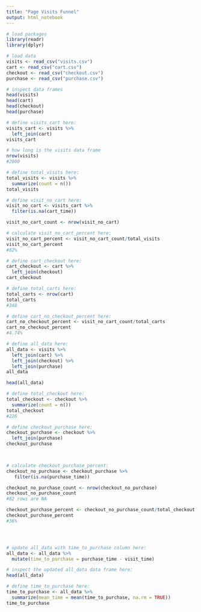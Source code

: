 ```yaml
---
title: "Page Visits Funnel"
output: html_notebook
---
```


```r
# load packages
library(readr)
library(dplyr)
```

```r
# load data
visits <- read_csv("visits.csv")
cart <- read_csv("cart.csv")
checkout <- read_csv("checkout.csv")
purchase <- read_csv("purchase.csv")
```

```r
# inspect data frames
head(visits)
head(cart)
head(checkout)
head(purchase)
```

```r
# define visits_cart here:
visits_cart <- visits %>%
  left_join(cart)
visits_cart  

# how long is the visits data frame
nrow(visits)
#2000

```

```r
# define total_visits here:
total_visits <- visits %>%
  summarize(count = n())
total_visits
```

```r
# define visit_no_cart here:
visit_no_cart <- visits_cart %>%
  filter(is.na(cart_time))

visit_no_cart_count <- nrow(visit_no_cart) 

```

```r
# calculate visit_no_cart_percent here:
visit_no_cart_percent <- visit_no_cart_count/total_visits
visit_no_cart_percent  
#82%
```

```r
# define cart_checkout here:
cart_checkout <- cart %>%
  left_join(checkout)
cart_checkout 

```

```r
# define total_carts here:
total_carts <- nrow(cart)
total_carts
#348
```

```r
# define cart_no_checkout_percent here:
cart_no_checkout_percent <- visit_no_cart_count/total_carts 
cart_no_checkout_percent
#4.74%
```

```r
# define all_data here:
all_data <- visits %>%
  left_join(cart) %>%
  left_join(checkout) %>%
  left_join(purchase)
all_data 

head(all_data)

```

```r
# define total_checkout here:
total_checkout <- checkout %>%
  summarize(count = n())
total_checkout
#226

```

```r
# define checkout_purchase here:
checkout_purchase <- checkout %>%
  left_join(purchase)
checkout_purchase

 
```

```r
# calculate checkout_purchase_percent:
checkout_no_purchase <- checkout_purchase %>%
   filter(is.na(purchase_time))

checkout_no_purchase_count <- nrow(checkout_no_purchase) 
checkout_no_purchase_count
#82 rows are NA

checkout_purchase_percent <- checkout_no_purchase_count/total_checkout
checkout_purchase_percent
#36%





```

```r
# update all_data with time_to_purchase column here:
all_data <- all_data %>%
  mutate(time_to_purchase = purchase_time - visit_time)

```

```r
# inspect the updated all_data data frame here:
head(all_data)
```

```r
# define time_to_purchase here:
time_to_purchase <- all_data %>%
  summarize(mean_time = mean(time_to_purchase, na.rm = TRUE))
time_to_purchase


```